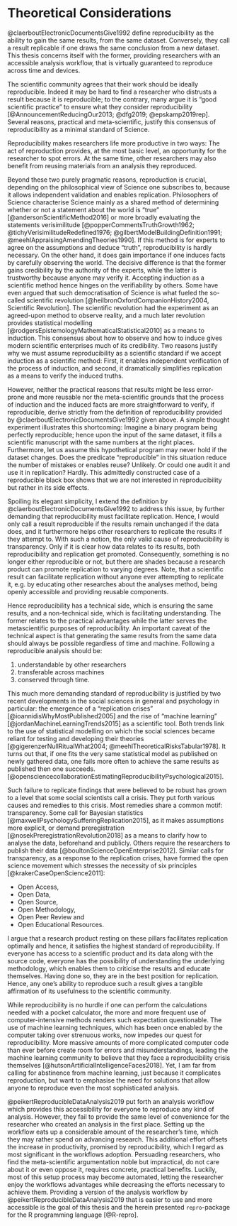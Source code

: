 # Theoretical Considerations

@claerboutElectronicDocumentsGive1992 define reproducibility as the ability to gain the same results, from the same dataset.
Conversely, they call a result replicable if one draws the same conclusion from a new dataset.
This thesis concerns itself with the former, providing researchers with an accessible analysis workflow, that is virtually guaranteed to reproduce across time and devices.

The scientific community agrees that their work should be ideally reproducible.
Indeed it may be hard to find a researcher who distrusts a result because it is reproducible; to the contrary, many argue it is "good scientific practice" to ensure what they consider reproducibility [@AnnouncementReducingOur2013; @dfg2019; @epskamp2019rep].
Several reasons, practical and meta-scientific, justify this consensus of reproducibility as a minimal standard of Science.

Reproducibility makes researchers life more productive in two ways:
The act of reproduction provides, at the most basic level, an opportunity for the researcher to spot errors. At the same time, other researchers may also benefit from reusing materials from an analysis they reproduced.

Beyond these two purely pragmatic reasons, reproduction is crucial, depending on the philosophical view of Science one subscribes to, because it allows independent validation and enables replication.
Philosophers of Science characterise Science mainly as a shared method of determining whether or not a statement about the world is "true" [@andersonScientificMethod2016] or more broadly evaluating the statements verisimilitude [@popperCommentsTruthGrowth1962; @tichyVerisimilitudeRedefined1976; @gilbertModelBuildingDefinition1991; @meehlAppraisingAmendingTheories1990].
If this method is for experts to agree on the assumptions and deduce "truth", reproducibility is hardly necessary.
On the other hand, it does gain importance if one induces facts by carefully observing the world.
The decisive difference is that the former gains credibility by the authority of the experts, while the latter is trustworthy because anyone may verify it.
Accepting induction as a scientific method hence hinges on the verifiability by others.
Some have even argued that such democratisation of Science is what fueled the so-called scientific revolution [@heilbronOxfordCompanionHistory2004, Scientific Revolution].
The scientific revolution had the experiment as an agreed-upon method to observe reality, and a much later revolution provides statistical modelling [@rodgersEpistemologyMathematicalStatistical2010] as a means to induction.
This consensus about how to observe and how to induce gives modern scientific enterprises much of its credibility.
Two reasons justify why we must assume reproducibility as a scientific standard if we accept induction as a scientific method:
First, it enables independent verification of the process of induction, and second, it dramatically simplifies replication as a means to verify the induced truths.

However, neither the practical reasons that results might be less error-prone and more reusable nor the meta-scientific grounds that the process of induction and the induced facts are more straightforward to verify, if reproducible, derive strictly from the definition of reproducibility provided by @claerboutElectronicDocumentsGive1992 given above.
A simple thought experiment illustrates this shortcoming:
Imagine a binary program being perfectly reproducible; hence upon the input of the same dataset, it fills a scientific manuscript with the same numbers at the right places.
Furthermore, let us assume this hypothetical program may never hold if the dataset changes.
Does the predicate "reproducible" in this situation reduce the number of mistakes or enables reuse? Unlikely.
Or could one audit it and use it in replication? Hardly.
This admittedly constructed case of a reproducible black box shows that we are not interested in reproducibility but rather in its side effects.

Spoiling its elegant simplicity, I extend the definition by @claerboutElectronicDocumentsGive1992 to address this issue, by further demanding that reproducibility must facilitate replication.
Hence, I would only call a result reproducible if the results remain unchanged if the data does, and it furthermore helps other researchers to replicate the results if they attempt to.
With such a notion, the only valid cause of reproducibility is transparency.
Only if it is clear how data relates to its results, both reproducibility and replication get promoted.
Consequently, something is no longer either reproducible or not, but there are shades because a research product can promote replication to varying degrees.
Note, that a scientific result can facilitate replication without anyone ever attempting to replicate it, e.g. by educating other researches about the analyses method, being openly accessible and providing reusable components.

Hence reproducibility has a technical side, which is ensuring the same results, and a non-technical side, which is facilitating understanding.
The former relates to the practical advantages while the latter serves the metascientific purposes of reproducibility.
An important caveat of the technical aspect is that generating the same results from the same data should always be possible regardless of time and machine.
Following a reproducible analysis should be:

1. understandable by other researchers
2. transferable across machines
3. conserved through time.

This much more demanding standard of reproducibility is justified by two recent developments in the social sciences in general and psychology in particular: the emergence of a "replication crises" [@ioannidisWhyMostPublished2005] and the rise of "machine learning" [@jordanMachineLearningTrends2015] as a scientific tool.
Both trends link to the use of statistical modelling on which the social sciences became reliant for testing and developing their theories [@gigerenzerNullRitualWhat2004; @meehlTheoreticalRisksTabular1978].
It turns out that, if one fits the very same statistical model as published on newly gathered data, one fails more often to achieve the same results as published then one succeeds. [@opensciencecollaborationEstimatingReproducibilityPsychological2015].

Such failure to replicate findings that were believed to be robust has grown to a level that some social scientists call a crisis.
They put forth various causes and remedies to this crisis.
Most remedies share a common motif: transparency.
Some call for Bayesian statistics [@maxwellPsychologySufferingReplication2015], as it makes assumptions more explicit, or demand preregistration [@nosekPreregistrationRevolution2018] as a means to clarify how to analyse the data, beforehand and publicly. Others require the researchers to publish their data [@boultonScienceOpenEnterprise2012].
Similar calls for transparency, as a response to the replication crises, have formed the open science movement which stresses the necessity of six principles [@krakerCaseOpenScience2011]:

* Open Access,
* Open Data,
* Open Source,
* Open Methodology,
* Open Peer Review and
* Open Educational Resources.

I argue that a research product resting on these pillars facilitates replication optimally and hence, it satisfies the highest standard of reproducibility.
If everyone has access to a scientific product and its data along with the source code, everyone has the possibility of understanding the underlying methodology, which enables them to criticise the results and educate themselves.
Having done so, they are in the best position for replication.
Hence, any one's ability to reproduce such a result gives a tangible affirmation of its usefulness to the scientific community.

While reproducibility is no hurdle if one can perform the calculations needed with a pocket calculator, the more and more frequent use of computer-intensive methods renders such expectation questionable.
The use of machine learning techniques, which has been once enabled by the computer taking over strenuous works, now impedes our quest for reproducibility. 
More massive amounts of more complicated computer code than ever before create room for errors and misunderstandings, leading the machine learning community to believe that they face a reproducibility crisis themselves [@hutsonArtificialIntelligenceFaces2018].
Yet, I am far from calling for abstinence from machine learning, just because it complicates reproduction, but want to emphasise the need for solutions that allow anyone to reproduce even the most sophisticated analysis.

@peikertReproducibleDataAnalysis2019 put forth an analysis workflow which provides this accessibility for everyone to reproduce any kind of analysis.
However, they fail to provide the same level of convenience for the researcher who created an analysis in the first place.
Setting up the workflow eats up a considerable amount of the researcher's time, which they may rather spend on advancing research.
This additional effort offsets the increase in productivity, promised by reproducibility, which I regard as most significant in the workflows adoption.
Persuading researchers, who find the meta-scientific argumentation noble but impractical, do not care about it or even oppose it, requires concrete, practical benefits.
Luckily, most of this setup process may become automated, letting the researcher enjoy the workflows advantages while decreasing the efforts necessary to achieve them.
Providing a version of the analysis workflow by @peikertReproducibleDataAnalysis2019 that is easier to use and more accessible is the goal of this thesis and the herein presented `repro`-package for the R programming language [@R-repro].
